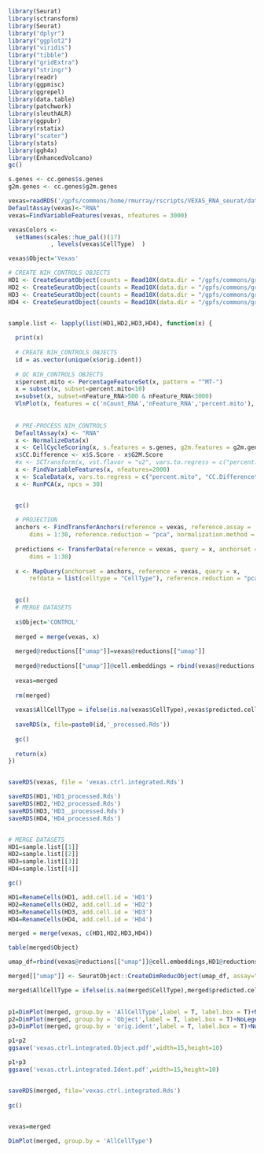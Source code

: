 ```r
library(Seurat)
library(sctransform)
library(Seurat)
library("dplyr")
library("ggplot2")
library("viridis")
library("tibble")
library("gridExtra")
library("stringr")
library(readr)
library(ggpmisc)
library(ggrepel)
library(data.table)
library(patchwork)
library(sleuthALR)
library(ggpubr)
library(rstatix)
library("scater")
library(stats)
library(ggh4x)
library(EnhancedVolcano)
gc()

s.genes <- cc.genes$s.genes
g2m.genes <- cc.genes$g2m.genes

```

```r
vexas=readRDS('/gpfs/commons/home/rmurray/rscripts/VEXAS_RNA_seurat/data/seurat_objects/vexas_only_sscore_g2mscore_mito_regressed_doublets_filtered_NormalizeData_scaled.rds')
DefaultAssay(vexas)<-"RNA"
vexas=FindVariableFeatures(vexas, nfeatures = 3000)

vexasColors <-
  setNames(scales::hue_pal()(17)
            , levels(vexas$CellType)  )

vexas$Object='Vexas'
```


```r
# CREATE NIH_CONTROLS OBJECTS
HD1 <- CreateSeuratObject(counts = Read10X(data.dir = "/gpfs/commons/groups/landau_lab/VEXAS/fastqs/NIH_data/CONTROLS/NIH_DATA_HD1/outs/filtered_feature_bc_matrix/"), project = "HD1")
HD2 <- CreateSeuratObject(counts = Read10X(data.dir = "/gpfs/commons/groups/landau_lab/VEXAS/fastqs/NIH_data/CONTROLS/NIH_DATA_HD2/outs/filtered_feature_bc_matrix/"), project = "HD2")
HD3 <- CreateSeuratObject(counts = Read10X(data.dir = "/gpfs/commons/groups/landau_lab/VEXAS/fastqs/NIH_data/CONTROLS/NIH_DATA_HD3/outs/filtered_feature_bc_matrix/"), project = "HD3")
HD4 <- CreateSeuratObject(counts = Read10X(data.dir = "/gpfs/commons/groups/landau_lab/VEXAS/fastqs/NIH_data/CONTROLS/NIH_DATA_HD4/outs/filtered_feature_bc_matrix/"), project = "HD4")  


sample.list <- lapply(list(HD1,HD2,HD3,HD4), function(x) {
  
  print(x)
  
  # CREATE NIH_CONTROLS OBJECTS
  id = as.vector(unique(x$orig.ident))
  
  # QC NIH_CONTROLS OBJECTS
  x$percent.mito <- PercentageFeatureSet(x, pattern = "^MT-")
  x = subset(x, subset=percent.mito<10)
  x=subset(x, subset=nFeature_RNA>500 & nFeature_RNA<3000)
  VlnPlot(x, features = c('nCount_RNA','nFeature_RNA','percent.mito'), pt.size = 0.01)
  
  
  # PRE-PROCESS NIH_CONTROLS
  DefaultAssay(x) <- "RNA"
  x <- NormalizeData(x)
  x <- CellCycleScoring(x, s.features = s.genes, g2m.features = g2m.genes, set.ident = F)
  x$CC.Difference <- x$S.Score - x$G2M.Score
  #x <- SCTransform(x, vst.flavor = "v2", vars.to.regress = c("percent.mito", "CC.Difference"))
  x <- FindVariableFeatures(x, nfeatures=2000)
  x <- ScaleData(x, vars.to.regress = c("percent.mito", "CC.Difference"))
  x <- RunPCA(x, npcs = 30)


  gc()
  
  # PROJECTION
  anchors <- FindTransferAnchors(reference = vexas, reference.assay = 'integrated', query = x,
      dims = 1:30, reference.reduction = "pca", normalization.method = 'LogNormalize', query.assay = 'RNA')
  
  predictions <- TransferData(reference = vexas, query = x, anchorset = anchors, refdata = vexas$CellType,
      dims = 1:30)
  
  x <- MapQuery(anchorset = anchors, reference = vexas, query = x,
      refdata = list(celltype = "CellType"), reference.reduction = "pca", reduction.model = "umap")
  

  gc()
  # MERGE DATASETS
  
  x$Object='CONTROL'
  
  merged = merge(vexas, x)
  
  merged@reductions[["umap"]]=vexas@reductions[["umap"]]
  
  merged@reductions[["umap"]]@cell.embeddings = rbind(vexas@reductions[["umap"]]@cell.embeddings,x@reductions[["ref.umap"]]@cell.embeddings)
  
  vexas=merged
  
  rm(merged)
  
  vexas$AllCellType = ifelse(is.na(vexas$CellType),vexas$predicted.celltype, vexas$CellType)
  
  saveRDS(x, file=paste0(id,'_processed.Rds'))
  
  gc()
  
  return(x)
})


saveRDS(vexas, file = 'vexas.ctrl.integrated.Rds')

```

```r
saveRDS(HD1,'HD1_processed.Rds')
saveRDS(HD2,'HD2_processed.Rds')
saveRDS(HD3,'HD3__processed.Rds')
saveRDS(HD4,'HD4_processed.Rds')


# MERGE DATASETS
HD1=sample.list[[1]]
HD2=sample.list[[2]]
HD3=sample.list[[3]]
HD4=sample.list[[4]]

gc()

HD1=RenameCells(HD1, add.cell.id = 'HD1')
HD2=RenameCells(HD2, add.cell.id = 'HD2')
HD3=RenameCells(HD3, add.cell.id = 'HD3')
HD4=RenameCells(HD4, add.cell.id = 'HD4')

merged = merge(vexas, c(HD1,HD2,HD3,HD4))

table(merged$Object)  

umap_df=rbind(vexas@reductions[["umap"]]@cell.embeddings,HD1@reductions[["ref.umap"]]@cell.embeddings,HD2@reductions[["ref.umap"]]@cell.embeddings,HD3@reductions[["ref.umap"]]@cell.embeddings,HD4@reductions[["ref.umap"]]@cell.embeddings)

merged[["umap"]] <- SeuratObject::CreateDimReducObject(umap_df, assay="RNA")

merged$AllCellType = ifelse(is.na(merged$CellType),merged$predicted.celltype, merged$CellType)
  

p1=DimPlot(merged, group.by = 'AllCellType',label = T, label.box = T)+NoLegend()+ggtitle('VEXAS + NIH-CONTROLS')
p2=DimPlot(merged, group.by = 'Object',label = T, label.box = T)+NoLegend()+ggtitle('VEXAS + NIH-CONTROLS')
p3=DimPlot(merged, group.by = 'orig.ident',label = T, label.box = T)+NoLegend()+ggtitle('VEXAS + NIH-CONTROLS')

p1+p2
ggsave('vexas.ctrl.integrated.Object.pdf',width=15,height=10)

p1+p3
ggsave('vexas.ctrl.integrated.Ident.pdf',width=15,height=10)


saveRDS(merged, file='vexas.ctrl.integrated.Rds')
  
gc()
  


```

```r
vexas=merged
```

```r
DimPlot(merged, group.by = 'AllCellType')
```

